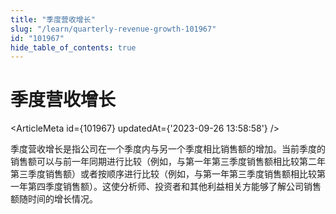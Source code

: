```yaml
---
title: "季度营收增长"
slug: "/learn/quarterly-revenue-growth-101967"
id: "101967"
hide_table_of_contents: true
---
```



# 季度营收增长

<ArticleMeta id={101967} updatedAt={'2023-09-26 13:58:58'} />
<div className='border-solid border-b border-t-0 my-4 border-[var(--ifm-color-gray-300)]' />

季度营收增长是指公司在一个季度内与另一个季度相比销售额的增加。当前季度的销售额可以与前一年同期进行比较（例如，与第一年第三季度销售额相比较第二年第三季度销售额）或者按顺序进行比较（例如，与第一年第三季度销售额相比较第一年第四季度销售额）。这使分析师、投资者和其他利益相关方能够了解公司销售额随时间的增长情况。
